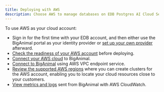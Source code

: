 ```yaml
---
title: Deploying with AWS
description: Choose AWS to manage databases on EDB Postgres AI Cloud Service.
---
```


To use AWS as your cloud account:

- Sign in for the first time with your EDB account, and then either use the BigAnimal portal as your identity provider or [set up your own provider](/biganimal/latest/getting_started/identity_provider/) afterward. 
- [Check the readiness of your AWS account](/biganimal/latest/getting_started/preparing_cloud_account/02_preparing_aws/) before deploying. 
- [Connect your AWS cloud](/biganimal/latest/getting_started/02_connecting_to_your_cloud/connecting_aws/) to BigAnimal. 
- [Connect to BigAnimal](/biganimal/latest/using_cluster/02_connecting_your_cluster/02_connecting_from_aws/) using AWS VPC endpoint service. 
- [Review the supported AWS regions](/biganimal/latest/overview/03a_region_support/#aws-regions) where you can create clusters for the AWS account, enabling you to locate your cloud resources close to your customers. 
- [View metrics and logs](/biganimal/latest/using_cluster/05_monitoring_and_logging/monitoring_from_aws/) sent from BigAnimal with AWS CloudWatch.  